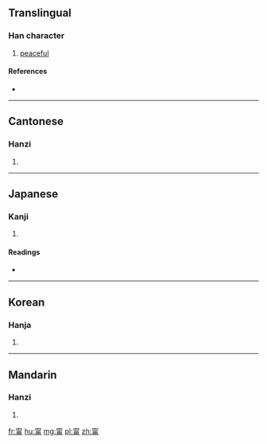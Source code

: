 ==Translingual==

===Han character===
{{Han char|rn=101|rad=用|as=07|sn=12|four=3022<sub>7</sub>|canj=十心月手 (JPBQ)}}

# [[peaceful]]

====References====
* {{Han ref|kx=0756.080|dkj=21717|dj=1166.100|hdz=20944.080|uh=752F|ud=29999|bh=DAAC|bd=55980}}

----

==Cantonese==

===Hanzi===
{{yue-hanzi|jyut=|y=ning4}}

# {{defn|lang=yue|sort=用07}}

----

==Japanese==

===Kanji===
{{ja-kanji|grade=|rs=用07}}

# {{defn|lang=ja|sort=用07}}

====Readings====
* {{ja-readings|on=[[ねい]] (nei), [[にょう]] (nyō)|kun=[[ねがい]] (negai)|nanori=}}

----

==Korean==

===Hanja===
{{ko-hanja|hangeul=[[녕]]>[[영]]|eumhun=|rv=nyeong>yeong|mr=nyŏng>yŏng|y=nyeng>yeng}}

# {{defn|lang=ko|sort=用07}}

----

==Mandarin==

===Hanzi===
{{cmn-hanzi|pin=[[níng]] ([[ning2]])|wg=ning<sup>2</sup>}}

# {{defn|lang=cmn|sort=用07}}

[[fr:甯]]
[[hu:甯]]
[[mg:甯]]
[[pl:甯]]
[[zh:甯]]